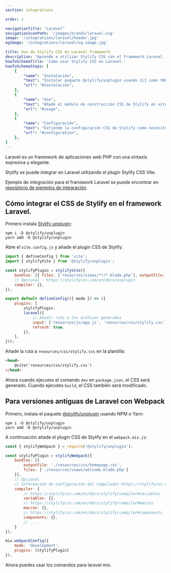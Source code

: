 ```yaml
---
section: integrations

order: 1

navigationTitle: "Laravel"
navigationIconPath: '/images/brands/laravel.svg'
image: '/integrations/laravel/header.jpg'
ogImage: '/integrations/laravel/og-image.jpg'

title: Uso de Stylify CSS en Laravel Framework
description: "Aprende a utilizar Stylify CSS con el Framework Laravel. Codifica tu sitio web Laravel más rápido con Stylify CSS"
howToSchemaTitle: 'Cómo usar Stylify CSS en Laravel.'
howToSchemaSteps: [
	{
		"name": "Instalación",
		"text": "Instalar paquete @stylify/unplugin usando CLI como YARN o NPM",
		"url": "#instalación",
	},
	{
		"name": "Uso",
		"text": "Añade el módulo de construcción CSS de Stylify en vite.config.js",
		"url": "#usage",
	},
	{
		"name": "Configuración",
		"text": "Extiende la configuración CSS de Stylify como necesites. Configura variables, componentes, selectores personalizados y mucho más",
		"url": "#configuration",
	},
]
---
```


Laravel es un framework de aplicaciones web PHP con una sintaxis expresiva y elegante.

Stylify se puede integrar en Laravel utilizando el plugin Stylify CSS Vite.

<Note>Ejemplo de integración para el framework Laravel se puede encontrar en <a href="https://github.com/stylify/integrations-examples/tree/master/laravel" target="_blank" rel="noopener">repositorio de ejemplos de integración</a>.</Note>

## Cómo integrar el CSS de Stylify en el framework Laravel.

Primero instala [Stylify unplugin](/es/docs/unplugin):
```
npm i -D @stylify/unplugin
yarn add -D @stylify/unplugin
```

Abre el `vite.config.js` y añade el plugin CSS de Stylify:
```javascript
import { defineConfig } from 'vite';
import { stylifyVite } from '@stylify/unplugin';

const stylifyPlugin = stylifyVite({
	bundles: [{ files: ['resources/views/**/*.blade.php'], outputFile: 'resources/css/stylify.css' }],
	// Opcional - https://stylifycss.com/en/docs/unplugin
	compiler: {},
});

export default defineConfig(({ mode }) => ({
	plugins: [
		stylifyPlugin,
		laravel({
			// Añadir ruta a los archivos generados
			input: ['resources/js/app.js', 'resources/css/stylify.css'],
			refresh: true,
		}),
	],
}));
```

Añade la ruta a `resources/css/stylify.css` en la plantilla:

```html
<head>
	@vite('resources/css/stylify.css')
</head>
```

Ahora cuando ejecutes el comando `dev` en `package.json`, el CSS será generado. Cuando ejecutes `build`, el CSS también será modificado.

## Para versiones antiguas de Laravel con Webpack

Primero, instala el paquete [@stylify/unplugin](/es/docs/unplugin) usando NPM o Yarn:

```
npm i -D @stylify/unplugin
yarn add -D @stylify/unplugin
```

A continuación añade el plugin CSS de Stylify en el `webpack.mix.js`:

```javascript
const { stylifyWebpack } = require('@stylify/unplugin');

const stylifyPlugin = stylifyWebpack({
	bundles: [{
		outputFile: './resources/css/homepage.css',
		files: ['./resources/views/welcome.blade.php']
	}],
	// Opcional
	// Información de configuración del compilador https://stylifycss.com/en/docs/stylify/compiler#configuration
	compiler: {
		// https://stylifycss.com/en/docs/stylify/compiler#variables
		variables: {},
		// https://stylifycss.com/en/docs/stylify/compiler#macros
		macros: {},
		// https://stylifycss.com/en/docs/stylify/compiler#components
		components: {},
		// ...
	}
});

mix.webpackConfig({
	mode: 'development',
	plugins: [stylifyPlugin]
});
```

Ahora puedes usar los comandos para laravel mix.

<WhereToNext />
